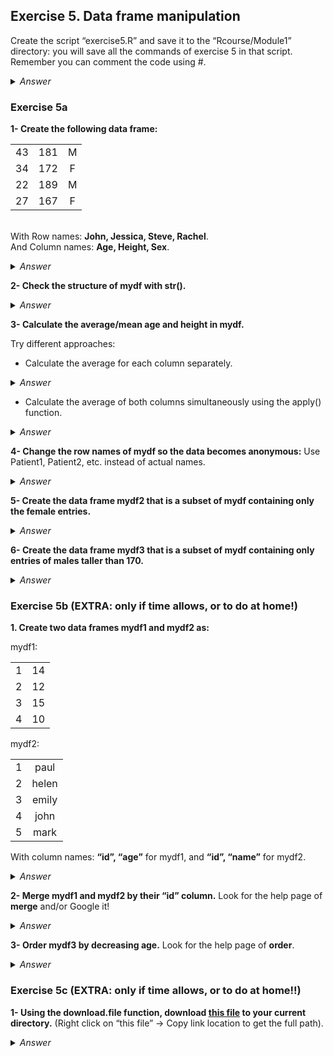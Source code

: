 ## Exercise 5. Data frame manipulation

Create the script "exercise5.R" and save it to the "Rcourse/Module1" directory: you will save all the commands of exercise 5 in that script.
<br>Remember you can comment the code using #.


<details>
<summary>
*Answer*
</summary>

```r
getwd()
setwd("Rcourse/Module1")
setwd("~/Rcourse/Module1")
```

</details>

### Exercise 5a

**1- Create the following data frame:**

| | | |
|:---:|:---:|:---:|
|43|181|M|
|34|172|F|
|22|189|M|
|27|167|F|

<br>
With Row names: **John, Jessica, Steve, Rachel**.
<br>
And Column names: **Age, Height, Sex**.

<details>
<summary>
*Answer*
</summary>

```r
mydf <- data.frame(Age=c(43, 34, 22, 27), 
                 Height=c(181, 172, 189, 167),
                 Sex=c("M", "F", "M", "F"),
                 row.names = c("John", "Jessica", "Steve", "Rachel"),
                 stringsAsFactors=FALSE)
```

</details>

**2- Check the structure of mydf with str().**

<details>
<summary>
*Answer*
</summary>

```r
str(mydf)
```

</details>

**3- Calculate the average/mean age and height in mydf.**

Try different approaches:

* Calculate the average for each column separately.

<details>
<summary>
*Answer*
</summary>

```r
mean(mydf$Age)
mean(mydf$Height)
```

</details>

* Calculate the average of both columns simultaneously using the apply() function.

<details>
<summary>
*Answer*
</summary>

```r
# we have to remove the Sex column: we can calculate the average only with numbers
apply(mydf[,-3], 2, mean)
apply(mydf[,1:2], 2, mean)
apply(mydf[,-grep("Sex", colnames(mydf))], 2, mean)
```

</details>

**4- Change the row names of mydf so the data becomes anonymous:** 
Use Patient1, Patient2, etc. instead of actual names.

<details>
<summary>
*Answer*
</summary>

```r
rownames(mydf) <- c("Patient1", "Patient2", "Patient3", "Patient4")
# try also the paste function!
rownames(mydf) <- paste("Patient", 1:4, sep="")
```

</details>

**5- Create the data frame mydf2 that is a subset of mydf containing only the female entries.**
 
<details>
<summary>
*Answer*
</summary>

```r
# which elements are female ("F" in the "Sex" colum)
mydf$Sex=="F"
# retrieve rows that contain the female entries, and save in mydf2
mydf2 <- mydf[mydf$Sex=="F",]
```

</details>

**6- Create the data frame mydf3 that is a subset of mydf containing only entries of males taller than 170.**
 
<details>
<summary>
*Answer*
</summary>

```r
# which entries are males
mydf$Sex=="M"
# which entries are greater than 170 in column "Height"
mydf$Sex=="M" & mydf$Height > 170
# retrieve rows that contain the males that are taller than 170, and save in mydf3
mydf3 <- mydf[mydf$Sex=="M" & mydf$Height > 170,]
```

</details>


</details>


### Exercise 5b (EXTRA: only if time allows, or to do at home!)

**1. Create two data frames mydf1 and mydf2 as:**

mydf1:

| | |
|:---:|:---:|
|1|14|
|2|12|
|3|15|
|4|10|

mydf2:

| | |
|:---:|:---:|
|1|paul|
|2|helen|
|3|emily|
|4|john|
|5|mark|

With column names: **"id", "age"** for mydf1, and **"id", "name"** for mydf2.

<details>
<summary>
*Answer*
</summary>

```r
mydf1 <- data.frame(id=1:4, age=c(14,12,15,10))
mydf2 <- data.frame(id=1:5, name=c("paul", "helen", "emily", "john", "mark"))
```

</details>

**2- Merge mydf1 and mydf2 by their "id" column.**
Look for the help page of **merge** and/or Google it!

<details>
<summary>
*Answer*
</summary>

```r
# input 2 data frames
# "by" columns indicate by which column you want to merge the data
merge(x=mydf1, y=mydf2, by.x="id", by.y="id")
mydf3 <- merge(x=mydf1, y=mydf2, by="id")
```

</details>

**3- Order mydf3 by decreasing age.**
Look for the help page of **order**.

<details>
<summary>
*Answer*
</summary>

```r
# order the age column (default is increasing order)
order(mydf3$age)
# order the age column by decreasing order
order(mydf3$age, decreasing = TRUE)
# order the whole data frame by the column age in decreasing order
mydf3[order(mydf3$age, decreasing = TRUE), ]
```

</details>

### Exercise 5c (EXTRA: only if time allows, or to do at home!!)

**1- Using the download.file function, download [this file](https://public-docs.crg.es/biocore/sbonnin/Rcourse/genes_dataframe.RData) to your current directory.** (Right click on "this file" -> Copy link location to get the full path).

<details>
<summary>
*Answer*
</summary>

```r
# failing: download.file("https://github.com/sbcrg/CRG_RIntroduction/blob/master/genes_dataframe.RData", "genes_dataframe.RData")
download.file("https://public-docs.crg.es/biocore/sbonnin/Rcourse/genes_dataframe.RData", "genes_dataframe.RData")
```


**2- The function dir() lists the files and directories present in the current directory: check if genes_dataframe.RData was copied.**

<details>
<summary>
*Answer*
</summary>

```r
dir()
```

</details>

**3- Load genes_dataframe.RData in your environment**
Use the *load* function.

<details>
<summary>
*Answer*
</summary>

```r
load("genes_dataframe.RData")
```

</details>

**4- genes_dataframe.RData contains the mydf_genes object: is it now present in your environment?**

<details>
<summary>
*Answer*
</summary>

```r
# check in the upper-right panel "Environment" tab of RStudio, or run:
ls()
```

</details>

**5- Explore mydf_genes and see what it contains**
You can use a variety of functions: str, head, tail, dim, colnames, rownames, class... 
 
<details>
<summary>
*Answer*
</summary>

```r
str(mydf_genes)
head(mydf_genes)
tail(mydf_genes)
dim(mydf_genes)
colnames(mydf_genes)
rownames(mydf_genes)
class(mydf_genes)
```

</details>

**6- Select rows for which pvalue_KOvsWT < 0.05 AND log2FoldChange_KOvsWT > 0.5. Store in the up object.**

<details>
<summary>
*Answer*
</summary>

```r
# rows where pvalue_KOvsWT < 0.05 
mydf_genes$pvalue_KOvsWT < 0.05
# rows where log2FoldChange_KOvsWT > 0.5
mydf_genes$log2FoldChange_KOvsWT > 0.5
# rows that comply both of the above conditions
mydf_genes$pvalue_KOvsWT < 0.05 & mydf_genes$log2FoldChange_KOvsWT > 0.5
# select rows for which pvalue_KOvsWT < 0.05 AND log2FoldChange_KOvsWT > 0.5
up <- mydf_genes[mydf_genes$pvalue_KOvsWT < 0.05 & 
                 mydf_genes$log2FoldChange_KOvsWT > 0.5,]
```

</details>

How many rows (genes) were selected?


**7- Select from the up object the Zinc finger protein coding genes (i.e. the gene symbol starts with Zfp). Use the grep() function.**

<details>
<summary>
*Answer*       
</summary>

```r
# extract gene symbol column
up$gene_symbol
# use grep to get the genes matching the pattern "Zfp"
up[grep("Zf", up$gene_symbol), ]
```

</details>

**8- Select rows for which pvalue_KOvsWT < 0.05 AND log2FoldChange_KOvsWT is > 0.5 OR < -0.5.**
For the selection of log2FoldChange: give the **abs** function a try! 
<br>Store in the diff_genes object.

<details>
<summary>
*Answer*
</summary>

```r
# rows where pvalue_KOvsWT < 0.05
mydf_genes$pvalue_KOvsWT < 0.05
# rows where log2FoldChange_KOvsWT > 0.5
mydf_genes$log2FoldChange_KOvsWT > 0.5
# rows where log2FoldChange_KOvsWT < -0.5
mydf_genes$log2FoldChange_KOvsWT > -0.5
# rows where log2FoldChange_KOvsWT < -0.5 OR log2FoldChange_KOvsWT > 0.5
mydf_genes$log2FoldChange_KOvsWT > 0.5 | mydf_genes$log2FoldChange_KOvsWT > -0.5
# same as above but using the abs function
abs(mydf_genes$log2FoldChange_KOvsWT) > 0.5
# combine all required criteria
mydf_genes$pvalue_KOvsWT < 0.05 & abs(mydf_genes$log2FoldChange_KOvsWT) > 0.5
# extract corresponding entries
diff_genes <- mydf_genes[mydf_genes$pvalue_KOvsWT < 0.05 & 
                 abs(mydf_genes$log2FoldChange_KOvsWT) > 0.5,]
```

</details>

How many rows (genes) were selected?


